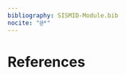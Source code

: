 ```yaml
---
bibliography: SISMID-Module.bib
nocite: "@*"
---
```


# **References** {.unnumbered}

::: {#refs}
:::
